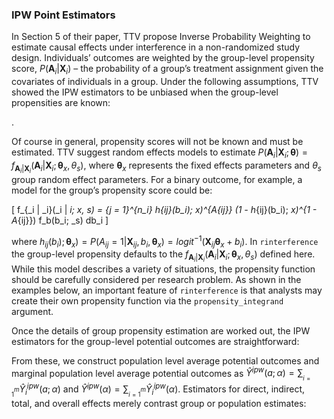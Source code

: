 ### IPW Point Estimators
In Section 5 of their paper, TTV propose Inverse Probability Weighting to estimate causal effects under interference in a non-randomized study design. Individuals' outcomes are weighted by the group-level propensity score, $P(\mathbf{A}_i | \mathbf{X}_i)$ -- the probability of a group's treatment assignment given the covariates of individuals in a group. Under the following assumptions, TTV showed the IPW estimators to be unbiased when the group-level propensities are known:

\begin{align*}
\text{Conditional Independence: } & P(\mathbf{A}_i = \mathbf{a}_i | \mathbf{X}_i, \mathbf{Y}_i) = P(\mathbf{A}_i = \mathbf{a}_i | \mathbf{X}_i) \\
\text{Positivity: } & P(\mathbf{A}_i = \mathbf{a}_i | \mathbf{X}_i) > 0 \quad \forall \mathbf{a}_i \in \mathcal{A}(n_i) \\
\end{align*}.

Of course in general, propensity scores will not be known and must be estimated. TTV suggest random effects models to estimate $P(\mathbf{A}_i | \mathbf{X}_i; \boldsymbol{\theta}) = f_{\mathbf{A}_i | \mathbf{X}_i}(\mathbf{A}_i | \mathbf{X}_i; \boldsymbol{\theta}_x, \theta_s)$, where $\boldsymbol{\theta}_x$ represents the fixed effects parameters and $\theta_s$ group random effect parameters. For a binary outcome, for example, a model for the group's propensity score could be:

\[
f_{\mathbf{A}_i | \mathbf{X}_i}(\mathbf{A}_i | \mathbf{X}_i; \boldsymbol{\theta}_x, \theta_s) = \int \prod_{j = 1}^{n_i} h_{ij}(b_i); \boldsymbol{\theta}_x)^{A_{ij}} (1 - h_{ij}(b_i); \boldsymbol{\theta}_x)^{1 - A_{ij}}) f_b(b_i; \boldsymbol{\theta}_s) db_i 
\]

where $h_{ij}(b_i); \boldsymbol{\theta}_x) = P(A_{ij} = 1 | \mathbf{X}_{ij}, b_i, \boldsymbol{\theta}_x) = logit^{-1}(\mathbf{X}_{ij}\boldsymbol{\theta}_x + b_i)$. 
In `rinterference` the group-level propensity defaults to the $f_{\mathbf{A}_i | \mathbf{X}_i}(\mathbf{A}_i | \mathbf{X}_i; \boldsymbol{\theta}_x, \theta_s)$ defined here. While this model describes a variety of situations, the propensity function should be carefully considered per research problem. As shown in the examples below, an important feature of `rinterference` is that analysts may create their own propensity function via the `propensity_integrand` argument.

Once the details of group propensity estimation are worked out, the IPW estimators for the group-level potential outcomes are straightforward:
\begin{equation}
\widehat{Y}^{ipw}(a, \alpha) \equiv \frac{\sum_{j = 1}^{n_i} \pi_i(\mathbf{A}_{i, -j}; \alpha) I(A_{ij} = a) Y_{ij}(\mathbf{A}_{ij}) }{n_i \times f_{\mathbf{A}_i | \mathbf{X}_i}(\mathbf{A}_i | \mathbf{X}_i; \boldsymbol{\theta})   }
\end{equation}

\begin{equation}
\widehat{Y}^{ipw}(\alpha) \equiv \frac{\sum_{j = 1}^{n_i} \pi_i(\mathbf{A}_{i}; \alpha) Y_{ij} }{n_i \times f_{\mathbf{A}_i | \mathbf{X}_i}(\mathbf{A}_i | \mathbf{X}_i; \boldsymbol{\theta})   }
\end{equation}

From these, we construct population level average potential outcomes and marginal population level average potential outcomes as $\widehat{Y}^{ipw}(a; \alpha) = \sum__{i = 1}^m \widehat{Y}_i^{ipw}(a; \alpha)$ and $\widehat{Y}^{ipw}(\alpha) = \sum__{i = 1}^m \widehat{Y}_i^{ipw}(\alpha)$. Estimators for direct, indirect, total, and overall effects merely contrast group or population estimates: 

\begin{align}
\widehat{DE}(\alpha) &= \widehat{Y}^{ipw}(a_1; \alpha) - \widehat{Y}^{ipw}(a_2; \alpha)  \\
\widehat{IE}(\alpha, \alpha') &= \widehat{Y}^{ipw}(a_1; \alpha) - \widehat{Y}^{ipw}(a_1; \alpha')  \\
\widehat{TE}(\alpha, \alpha') &= \widehat{Y}^{ipw}(a_1; \alpha) - \widehat{Y}^{ipw}(a_2; \alpha')  \\
\widehat{OE}(\alpha, \alpha') &= \widehat{Y}^{ipw}(\alpha) - \widehat{Y}^{ipw}(\alpha')  \\
\end{align}
